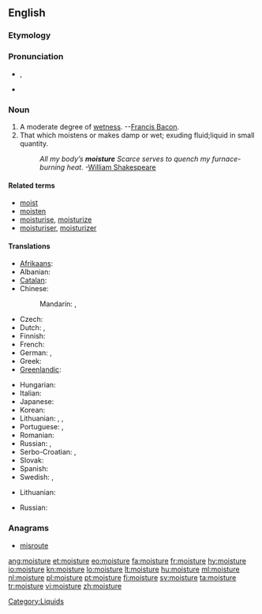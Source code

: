 ==English==

===Etymology===
{{suffix|moist|ure}}

===Pronunciation===
* {{IPA|/ˈmɔɪstʃɚ/}}, {{SAMPA|/"mOIstS@`/}}
* {{audio|en-us-moisture.ogg|Audio (US)}}

===Noun===
{{wikipedia}}
{{en-noun|-}}

# A moderate degree of [[wet]]ness. --[[w:Francis Bacon|Francis Bacon]].
# That which moistens or makes damp or wet; exuding fluid;liquid in small quantity.
#: ''All my body’s '''moisture''' Scarce serves to quench my furnace-burning heat.'' -[[w:William Shakespeare|William Shakespeare]]

====Related terms====
* [[moist]]
* [[moisten]]
* [[moisturise]], [[moisturize]]
* [[moisturiser]], [[moisturizer]]

====Translations====
{{trans-top|a moderate degree of wetness}}
* [[Afrikaans]]: {{t|af|vog}}
* Albanian: {{t-|sq|lagështirë|f|xs=Albanian}}
* [[Catalan]]: {{t|ca|humitat|f}}
* Chinese:
*: Mandarin: {{t|zh|濕氣|sc=Hani}}, {{t|zh|湿气|tr=shīqì|sc=Hani}}
* Czech: {{t-|cs|vlhkost|f}}
* Dutch: {{t+|nl|vochtigheid|f}}, {{t+|nl|vocht|n}}
* Finnish: {{t+|fi|kosteus}}
* French: {{t+|fr|humidité|f}}
* German: {{t+|de|Feuchtigkeit|f}}, {{t+|de|Nässe|f}}
* Greek: {{t+|el|υγρασία|f|tr=ygrasía|sc=Grek}}
* [[Greenlandic]]: {{t-|kl|aalaq|xs=Greenlandic}}
{{trans-mid}}
* Hungarian: {{t+|hu|nedvesség}}
* Italian: {{t+|it|umidità|f}}
* Japanese: {{t|ja|湿気|sc=Jpan|tr=しっき, shikki|sc=Jpan}}
* Korean: {{t|ko|습기|sc=Kore|tr=seupgi}}
* Lithuanian: {{t|lt|drėgnis|m}}, {{t|lt|drėgnumas|m}}, {{t|lt|drėgmė|f}}
* Portuguese: {{t|pt|umidade|f}}, {{t|pt|humidade|f}}
* Romanian: {{t-|ro|umezeală|f}}
* Russian: {{t|ru|влажность|f|tr=vlážnost’|sc=Cyrl}}, {{t|ru|влага|f|tr=vlága|sc=Cyrl}}
* Serbo-Croatian: {{t|sh|vlaga|alt=vlȁga}}, {{t|sh|влага|alt=вла̏га|sc=Cyrl}}
* Slovak: {{t-|sk|vlaha|f}}
* Spanish: {{t-|es|humedad|f}}
* Swedish: {{t|sv|fuktighet|c}}, {{t|sv|fukt|c}}
{{trans-bottom}}

{{trans-top|that which moistens or makes damp}}
* Lithuanian: {{t|lt|drėgmė|f}}
{{trans-mid}}
* Russian: {{t+|ru|влага|f|tr=vlága}}
{{trans-bottom}}

===Anagrams===
* [[misroute#English|misroute]]

[[Category:Liquids]]

[[ang:moisture]]
[[et:moisture]]
[[eo:moisture]]
[[fa:moisture]]
[[fr:moisture]]
[[hy:moisture]]
[[io:moisture]]
[[kn:moisture]]
[[lo:moisture]]
[[lt:moisture]]
[[hu:moisture]]
[[ml:moisture]]
[[nl:moisture]]
[[pl:moisture]]
[[pt:moisture]]
[[fi:moisture]]
[[sv:moisture]]
[[ta:moisture]]
[[tr:moisture]]
[[vi:moisture]]
[[zh:moisture]]